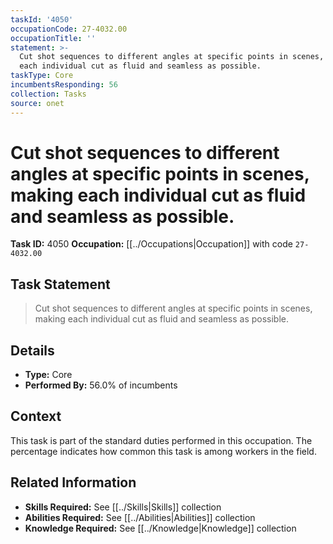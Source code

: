 ```yaml
---
taskId: '4050'
occupationCode: 27-4032.00
occupationTitle: ''
statement: >-
  Cut shot sequences to different angles at specific points in scenes, making
  each individual cut as fluid and seamless as possible.
taskType: Core
incumbentsResponding: 56
collection: Tasks
source: onet
---
```

# Cut shot sequences to different angles at specific points in scenes, making each individual cut as fluid and seamless as possible.

**Task ID:** 4050
**Occupation:** [[../Occupations|Occupation]] with code `27-4032.00`

## Task Statement

> Cut shot sequences to different angles at specific points in scenes, making each individual cut as fluid and seamless as possible.

## Details

- **Type:** Core
- **Performed By:** 56.0% of incumbents

## Context

This task is part of the standard duties performed in this occupation. The percentage indicates how common this task is among workers in the field.

## Related Information

- **Skills Required:** See [[../Skills|Skills]] collection
- **Abilities Required:** See [[../Abilities|Abilities]] collection
- **Knowledge Required:** See [[../Knowledge|Knowledge]] collection
